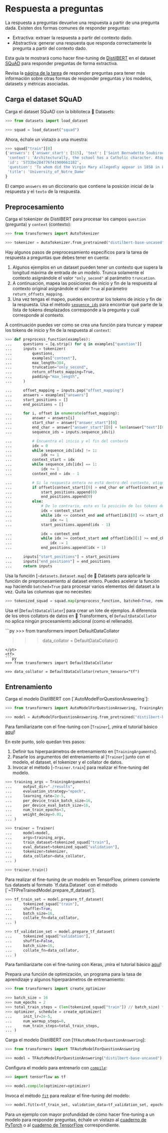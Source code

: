 <!--Copyright 2022 The HuggingFace Team. All rights reserved.

Licensed under the Apache License, Version 2.0 (the "License"); you may not use this file except in compliance with
the License. You may obtain a copy of the License at

http://www.apache.org/licenses/LICENSE-2.0

Unless required by applicable law or agreed to in writing, software distributed under the License is distributed on
an "AS IS" BASIS, WITHOUT WARRANTIES OR CONDITIONS OF ANY KIND, either express or implied. See the License for the
specific language governing permissions and limitations under the License.
-->

# Respuesta a preguntas

<Youtube id="ajPx5LwJD-I"/>

La respuesta a preguntas devuelve una respuesta a partir de una pregunta dada. Existen dos formas comunes de responder preguntas:

- Extractiva: extraer la respuesta a partir del contexto dado.
- Abstractiva: generar una respuesta que responda correctamente la pregunta a partir del contexto dado.

Esta guía te mostrará como hacer fine-tuning de [DistilBERT](https://huggingface.co/distilbert-base-uncased) en el dataset [SQuAD](https://huggingface.co/datasets/squad) para responder preguntas de forma extractiva.

<Tip>

Revisa la [página de la tarea](https://huggingface.co/tasks/question-answering) de responder preguntas para tener más información sobre otras formas de responder preguntas y los modelos, datasets y métricas asociadas.

</Tip>

## Carga el dataset SQuAD

Carga el dataset SQuAD con la biblioteca 🤗 Datasets:

```py
>>> from datasets import load_dataset

>>> squad = load_dataset("squad")
```

Ahora, échale un vistazo a una muestra:

```py
>>> squad["train"][0]
{'answers': {'answer_start': [515], 'text': ['Saint Bernadette Soubirous']},
 'context': 'Architecturally, the school has a Catholic character. Atop the Main Building\'s gold dome is a golden statue of the Virgin Mary. Immediately in front of the Main Building and facing it, is a copper statue of Christ with arms upraised with the legend "Venite Ad Me Omnes". Next to the Main Building is the Basilica of the Sacred Heart. Immediately behind the basilica is the Grotto, a Marian place of prayer and reflection. It is a replica of the grotto at Lourdes, France where the Virgin Mary reputedly appeared to Saint Bernadette Soubirous in 1858. At the end of the main drive (and in a direct line that connects through 3 statues and the Gold Dome), is a simple, modern stone statue of Mary.',
 'id': '5733be284776f41900661182',
 'question': 'To whom did the Virgin Mary allegedly appear in 1858 in Lourdes France?',
 'title': 'University_of_Notre_Dame'
}
```

El campo `answers` es un diccionario que contiene la posición inicial de la respuesta y el `texto` de la respuesta.

## Preprocesamiento

<Youtube id="qgaM0weJHpA"/>

Carga el tokenizer de DistilBERT para procesar los campos `question` (pregunta) y `context` (contexto):

```py
>>> from transformers import AutoTokenizer

>>> tokenizer = AutoTokenizer.from_pretrained("distilbert-base-uncased")
```

Hay algunos pasos de preprocesamiento específicos para la tarea de respuesta a preguntas que debes tener en cuenta:

1. Algunos ejemplos en un dataset pueden tener un contexto que supera la longitud máxima de entrada de un modelo. Trunca solamente el contexto asignándole el valor `"only_second"` al parámetro `truncation`.
2. A continuación, mapea las posiciones de inicio y fin de la respuesta al contexto original asignándole el valor `True` al parámetro `return_offsets_mapping`.
3. Una vez tengas el mapeo, puedes encontrar los tokens de inicio y fin de la respuesta. Usa el método [`sequence_ids`](https://huggingface.co/docs/tokenizers/python/latest/api/reference.html#tokenizers.Encoding.sequence_ids)
para encontrar qué parte de la lista de tokens desplazados corresponde a la pregunta y cuál corresponde al contexto.

A continuación puedes ver como se crea una función para truncar y mapear los tokens de inicio y fin de la respuesta al `context`:

```py
>>> def preprocess_function(examples):
...     questions = [q.strip() for q in examples["question"]]
...     inputs = tokenizer(
...         questions,
...         examples["context"],
...         max_length=384,
...         truncation="only_second",
...         return_offsets_mapping=True,
...         padding="max_length",
...     )

...     offset_mapping = inputs.pop("offset_mapping")
...     answers = examples["answers"]
...     start_positions = []
...     end_positions = []

...     for i, offset in enumerate(offset_mapping):
...         answer = answers[i]
...         start_char = answer["answer_start"][0]
...         end_char = answer["answer_start"][0] + len(answer["text"][0])
...         sequence_ids = inputs.sequence_ids(i)

...         # Encuentra el inicio y el fin del contexto
...         idx = 0
...         while sequence_ids[idx] != 1:
...             idx += 1
...         context_start = idx
...         while sequence_ids[idx] == 1:
...             idx += 1
...         context_end = idx - 1

...         # Si la respuesta entera no está dentro del contexto, etiquétala como (0, 0)
...         if offset[context_start][0] > end_char or offset[context_end][1] < start_char:
...             start_positions.append(0)
...             end_positions.append(0)
...         else:
...             # De lo contrario, esta es la posición de los tokens de inicio y fin
...             idx = context_start
...             while idx <= context_end and offset[idx][0] <= start_char:
...                 idx += 1
...             start_positions.append(idx - 1)

...             idx = context_end
...             while idx >= context_start and offset[idx][1] >= end_char:
...                 idx -= 1
...             end_positions.append(idx + 1)

...     inputs["start_positions"] = start_positions
...     inputs["end_positions"] = end_positions
...     return inputs
```

Usa la función [`~datasets.Dataset.map`] de 🤗 Datasets para aplicarle la función de preprocesamiento al dataset entero. Puedes acelerar la función `map` haciendo `batched=True` para procesar varios elementos del dataset a la vez.
Quita las columnas que no necesites:

```py
>>> tokenized_squad = squad.map(preprocess_function, batched=True, remove_columns=squad["train"].column_names)
```

Usa el [`DefaultDataCollator`] para crear un lote de ejemplos. A diferencia de los otros collators de datos en 🤗 Transformers, el `DefaultDataCollator` no aplica ningún procesamiento adicional (como el rellenado).

<frameworkcontent>
<pt>
```py
>>> from transformers import DefaultDataCollator

>>> data_collator = DefaultDataCollator()
```
</pt>
<tf>
```py
>>> from transformers import DefaultDataCollator

>>> data_collator = DefaultDataCollator(return_tensors="tf")
```
</tf>
</frameworkcontent>

## Entrenamiento

<frameworkcontent>
<pt>
Carga el modelo DistilBERT con [`AutoModelForQuestionAnswering`]:

```py
>>> from transformers import AutoModelForQuestionAnswering, TrainingArguments, Trainer

>>> model = AutoModelForQuestionAnswering.from_pretrained("distilbert-base-uncased")
```

<Tip>

Para familiarizarte con el fine-tuning con [`Trainer`], ¡mira el tutorial básico [aquí](../training#finetune-with-trainer)!

</Tip>

En este punto, solo quedan tres pasos:

1. Definir tus hiperparámetros de entrenamiento en [`TrainingArguments`].
2. Pasarle los argumentos del entrenamiento al [`Trainer`] junto con el modelo, el dataset, el tokenizer y el collator de datos.
3. Invocar el método [`~Trainer.train`] para realizar el fine-tuning del modelo.

```py
>>> training_args = TrainingArguments(
...     output_dir="./results",
...     evaluation_strategy="epoch",
...     learning_rate=2e-5,
...     per_device_train_batch_size=16,
...     per_device_eval_batch_size=16,
...     num_train_epochs=3,
...     weight_decay=0.01,
... )

>>> trainer = Trainer(
...     model=model,
...     args=training_args,
...     train_dataset=tokenized_squad["train"],
...     eval_dataset=tokenized_squad["validation"],
...     tokenizer=tokenizer,
...     data_collator=data_collator,
... )

>>> trainer.train()
```
</pt>
<tf>
Para realizar el fine-tuning de un modelo en TensorFlow, primero convierte tus datasets al formato `tf.data.Dataset` con el método [`~TFPreTrainedModel.prepare_tf_dataset`].

```py
>>> tf_train_set = model.prepare_tf_dataset(
...     tokenized_squad["train"],
...     shuffle=True,
...     batch_size=16,
...     collate_fn=data_collator,
... )

>>> tf_validation_set = model.prepare_tf_dataset(
...     tokenized_squad["validation"],
...     shuffle=False,
...     batch_size=16,
...     collate_fn=data_collator,
... )
```

<Tip>

Para familiarizarte con el fine-tuning con Keras, ¡mira el tutorial básico [aquí](training#finetune-with-keras)!

</Tip>

Prepara una función de optimización, un programa para la tasa de aprendizaje y algunos hiperparámetros de entrenamiento:

```py
>>> from transformers import create_optimizer

>>> batch_size = 16
>>> num_epochs = 2
>>> total_train_steps = (len(tokenized_squad["train"]) // batch_size) * num_epochs
>>> optimizer, schedule = create_optimizer(
...     init_lr=2e-5,
...     num_warmup_steps=0,
...     num_train_steps=total_train_steps,
... )
```

Carga el modelo DistilBERT con [`TFAutoModelForQuestionAnswering`]:

```py
>>> from transformers import TFAutoModelForQuestionAnswering

>>> model = TFAutoModelForQuestionAnswering("distilbert-base-uncased")
```

Configura el modelo para entrenarlo con [`compile`](https://keras.io/api/models/model_training_apis/#compile-method):

```py
>>> import tensorflow as tf

>>> model.compile(optimizer=optimizer)
```

Invoca el método [`fit`](https://keras.io/api/models/model_training_apis/#fit-method) para realizar el fine-tuning del modelo:

```py
>>> model.fit(x=tf_train_set, validation_data=tf_validation_set, epochs=3)
```
</tf>
</frameworkcontent>

<Tip>

Para un ejemplo con mayor profundidad de cómo hacer fine-tuning a un modelo para responder preguntas, échale un vistazo al
[cuaderno de PyTorch](https://colab.research.google.com/github/huggingface/notebooks/blob/main/examples/question_answering.ipynb) o al
[cuaderno de TensorFlow](https://colab.research.google.com/github/huggingface/notebooks/blob/main/examples/question_answering-tf.ipynb) correspondiente.

</Tip>
